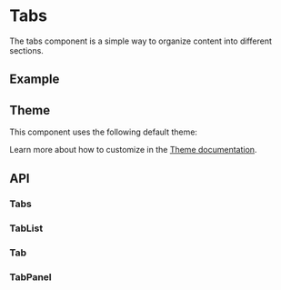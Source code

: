 
<Meta of={TabsStories} />

# Tabs
The tabs component is a simple way to organize content into different sections.

## Example
<Canvas sourceState="shown" of={TabsStories.Simple} />

## Theme
This component uses the following default theme:

<ThemeRender theme={tabsTheme} />

Learn more about how to customize in the [Theme documentation](/theme/getting-started).

## API

### Tabs
<PropsTable name="Tabs" />

### TabList
<PropsTable of="TabList" />

### Tab
<PropsTable of="Tab" />

### TabPanel
<PropsTable of="TabPanel" />
